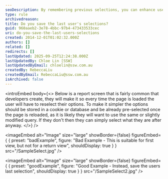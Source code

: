 ```yaml
---
seoDescription: By remembering previous selections, you can enhance user experience and increase efficiency.
type: rule
archivedreason:
title: Do you save the last user's selections?
guid: 960aaeb2-3e78-4bbc-97b4-473433533cec
uri: do-you-save-the-last-users-selections
created: 2014-12-01T01:02:32.000Z
authors: []
related: []
redirects: []
lastUpdated: 2025-09-25T12:24:38.000Z
lastUpdatedBy: Chloe Lin [SSW]
lastUpdatedByEmail: chloelin@ssw.com.au
createdBy: RebeccaLiu
createdByEmail: RebeccaLiu@ssw.com.au
isArchived: false
---
```


<introEmbed
  body={<>
Below is a report screen that is fairly common that developers create, they will make it so every time the page is loaded the user will have to reselect their options. To make it simpler the options should be stored in a cookie or database and be already pre-selected once the page is reloaded, as it is likely they will want to use the same or slightly modified query. If they don't then they can simply select what they are after anyway.
  </>}
/>

<imageEmbed
  alt="Image"
  size="large"
  showBorder={false}
  figureEmbed={ {
    preset: "badExample",
    figure: "Bad Example - This is suitable for first view, but not for a return view",
    shouldDisplay: true
  } }
  src="/SampleSelect.jpg"
/>


<imageEmbed
  alt="Image"
  size="large"
  showBorder={false}
  figureEmbed={ {
    preset: "goodExample",
    figure: "Good Example - Instead, save the users last selection",
    shouldDisplay: true
  } }
  src="/SampleSelect2.jpg"
/>

